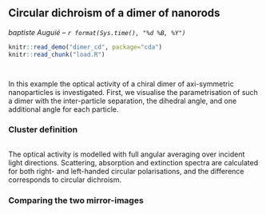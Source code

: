## Circular dichroism of a dimer of nanorods
_baptiste Auguié -- `r format(Sys.time(), "%d %B, %Y")`_
```r
knitr::read_demo("dimer_cd", package="cda")
knitr::read_chunk("load.R")
```
```r
```
```r
```
In this example the optical activity of a chiral dimer of axi-symmetric nanoparticles is investigated. First, we visualise the parametrisation of such a dimer with the inter-particle separation, the dihedral angle, and one additional angle for each particle.

### Cluster definition
```r
```

The optical activity is modelled with full angular averaging over incident light directions. Scattering, absorption and extinction spectra are calculated for both right- and left-handed circular polarisations, and the difference corresponds to circular dichroism.

### Comparing the two mirror-images

```r
```
